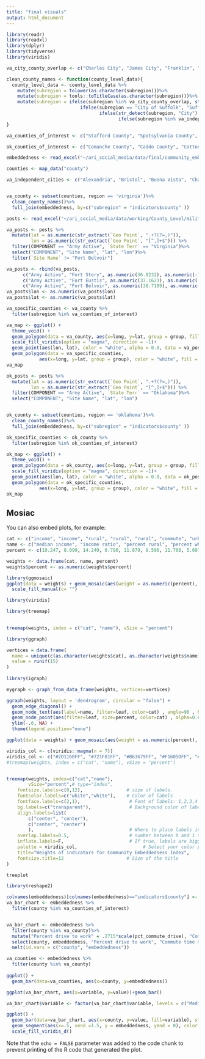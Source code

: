 ```yaml
---
title: "final visuals"
output: html_document
---
```


```r
library(readr)
library(readxl)
library(dplyr)
library(tidyverse)
library(viridis)
```

```r
va_city_county_overlap <- c("Charles City", "James City", "Franklin", "Richmond", "Roanoke")

clean_county_names <- function(county_level_data){
  county_level_data <- county_level_data %>%
    mutate(subregion = tolower(as.character(subregion)))%>%
    mutate(subregion = tools::toTitleCase(as.character(subregion)))%>%
    mutate(subregion = ifelse(subregion %in% va_city_county_overlap, str_c(as.character(subregion), "County", sep = " "),
                           ifelse(subregion == "City of Suffolk", "Suffolk City", 
                                  ifelse(str_detect(subregion, "City") | str_detect(subregion, "County"), as.character(subregion),
                                         ifelse(subregion %in% va_independent_cities, str_c(as.character(subregion), "City", sep = " "), str_c(as.character(subregion), "County", sep = " "))))))  
}

va_counties_of_interest <- c("Stafford County", "Spotsylvania County", "Hanover County", "King William County", "King and Queen County", "Essex County", "King George County", "Caroline County")

ok_counties_of_interest <- c("Comanche County", "Caddo County", "Cotton County", "Grady County", "Kiowa County", "Stephens County", "Tillman County")
```

```r
embeddedness <- read_excel("~/ari_social_media/data/final/community_embeddedness.xlsx")

counties <- map_data("county")

va_independent_cities <- c("Alexandria", "Bristol", "Buena Vista", "Charlottesville", "Chesapeake", "Colonial Heights", "Covington", "Danville", "Emporia", "Fairfax City", "Falls Church", "Franklin", "Fredericksburg", "Galax", "Hampton", "Harrisonburg", "Hopewell", "Lexington", "Lynchburg", "Manassas", "Manassas Park", "Martinsville", "Newport News", "Norfolk", "Norton", "Petersburg", "Poquoson", "Portsmouth", "Radford", "Richmond", "Roanoke", "Salem", "Staunton", "Suffolk", "Virginia Beach", "Waynesboro", "Williamsburg", "Winchester")


va_county <- subset(counties, region == 'virginia')%>%
  clean_county_names()%>%
  full_join(embeddedness, by=c("subregion" = "indicators$county" ))
```

```r
posts <- read_excel("~/ari_social_media/data/working/County_Level/military-bases.xlsx")

va_posts <- posts %>%
  mutate(lat = as.numeric(str_extract(`Geo Point`, ".+?(?=,)")),
         lon = as.numeric(str_extract(`Geo Point`, "[^,]+$"))) %>%
  filter(COMPONENT == "Army Active", `State Terr` == "Virginia")%>%
  select("COMPONENT", "Site Name", "lat", "lon")%>%
  filter(`Site Name` != "Fort Belvoir")

va_posts <- rbind(va_posts, 
      c("Army Active", "Fort Story", as.numeric(36.9232), as.numeric(-76.0174)),
      c("Army Active", "Fort Eustis", as.numeric(37.1623), as.numeric(-76.5875)),
      c("Army Active", "Fort Belvoir", as.numeric(38.7189), as.numeric(-77.1543)))
va_posts$lon <- as.numeric(va_posts$lon)
va_posts$lat <- as.numeric(va_posts$lat)

va_specific_counties <- va_county %>%
  filter(subregion %in% va_counties_of_interest)

va_map <- ggplot() +
  theme_void() +
  geom_polygon(data = va_county, aes(x=long, y=lat, group = group, fill = embeddedness.embeddedness), size = 1) + 
  scale_fill_viridis(option = "magma", direction = -1)+
  geom_point(aes(lon, lat), color = "white", alpha = 0.8, data = va_posts)+
  geom_polygon(data = va_specific_counties, 
            aes(x=long, y=lat, group = group), color = "white", fill = NA)
va_map
```


```r
ok_posts <- posts %>%
  mutate(lat = as.numeric(str_extract(`Geo Point`, ".+?(?=,)")),
         lon = as.numeric(str_extract(`Geo Point`, "[^,]+$"))) %>%
  filter(COMPONENT == "Army Active", `State Terr` == "Oklahoma")%>%
  select("COMPONENT", "Site Name", "lat", "lon")


ok_county <- subset(counties, region == 'oklahoma')%>%
  clean_county_names()%>%
  full_join(embeddedness, by=c("subregion" = "indicators$county" ))

ok_specific_counties <- ok_county %>%
  filter(subregion %in% ok_counties_of_interest)

ok_map <- ggplot() +
  theme_void() +
  geom_polygon(data = ok_county, aes(x=long, y=lat, group = group, fill = embeddedness.embeddedness), size = 1) + 
  scale_fill_viridis(option = "magma", direction = -1)+
  geom_point(aes(lon, lat), color = "white", alpha = 0.8, data = ok_posts) +
  geom_polygon(data = ok_specific_counties, 
            aes(x=long, y=lat, group = group), color = "white", fill = NA)
ok_map

```

## Mosiac

You can also embed plots, for example:

```r
cat <- c("income", "income", "rural", "rural", "rural", "commute", "urban", "urban", "urban", "voted")
name <- c("median income", "income ratio", "percent rural", "percent white", "percent drive to work", "commute time mean", "population", "segregation", "air pollution", "percent voted")
percent <- c(19.247, 8.099, 14.249, 6.790, 11.879, 9.590, 11.708, 5.697, 5.596, 7.101)

weights <- data.frame(cat, name, percent)
weights$percent <- as.numeric(weights$percent)

library(ggmosaic)
ggplot(data = weights) + geom_mosaic(aes(weight = as.numeric(percent), x= cat, fill = name))+
  scale_fill_manual(c= "")
```


```r
library(viridis)

library(treemap)

  
treemap(weights, index = c("cat", "name"), vSize = "percent")

library(ggraph)

vertices = data.frame(
  name = unique(c(as.character(weights$cat), as.character(weights$name))) , 
  value = runif(15)
) 
  
library(igraph)

mygraph <- graph_from_data_frame(weights, vertices=vertices)

ggraph(weights, layout = 'dendrogram', circular = "false") + 
  geom_edge_diagonal() +
  geom_node_text(aes(label=name, filter=leaf, color=cat) , angle=90 , hjust=1, nudge_y=-0.1) +
  geom_node_point(aes(filter=leaf, size=percent, color=cat) , alpha=0.6) +
  ylim(-.6, NA) +
  theme(legend.position="none")

ggplot(data = weights) + geom_mosaic(aes(weight = as.numeric(percent), x= cat, fill = name))
```

```r

viridis_col <- c(viridis::magma(n = 7))
viridis_col <- c("#2D1160FF", "#721F81FF", "#B63679FF", "#F1605DFF", "#FEAF77FF", "#FCFDBFFF")
#treemap(weights, index = c("cat", "name"), vSize = "percent")


treemap(weights, index=c("cat","name"),     
        vSize="percent",# type="index",
    fontsize.labels=c(0,12),                # size of labels. 
    fontcolor.labels=c("white","white"),    # Color of labels
    fontface.labels=c(2,1),                  # Font of labels: 1,2,3,4 for normal, bold, italic, bold-italic...
    bg.labels=c("transparent"),              # Background color of labels
    align.labels=list(
        c("center", "center"), 
        c("center", "center")
        ),                                   # Where to place labels in the rectangle?
    overlap.labels=0.5,                      # number between 0 and 1 that determines the tolerance of the overlap between labels.
    inflate.labels=F,                        # If true, labels are bigger when rectangle is bigger.
    palette = viridis_col,                        # Select your color palette from the RColorBrewer presets or make your own.
    title="Weights of indicators for Community Embeddedness Index",                      # Customize your title
    fontsize.title=12                       # Size of the title
)

treeplot

```

```r
library(reshape2)

colnames(embeddedness)[colnames(embeddedness)=="indicators$county"] <- "county"
va_bar_chart <- embeddedness %>%
  filter(county %in% va_counties_of_interest)



```

```r
va_bar_chart <- embeddedness %>%
  filter(county %in% va_county)%>%
  mutate("Percent drive to work" = .2715*scale(pct_commute_drive), "Commute time mean" = .2192*scale(commute_time_mean), "Median income" = -.4399*scale(median_income), "Income ratio" = -.1851*scale(income_ratio), "Air pollution" = .1279*scale(air_pollution), "Percent white" = .1552*scale(pct_white), "Segregation"= .1302*scale(segregation_white_non), "Population" = .2676*scale(population), "Percent rural" = .3267*scale(pct_rural), "Percent voted" = .1623*scale(pct_voted)) %>%
  select(county, embeddedness, "Percent drive to work", "Commute time mean", "Median income", "Income ratio", "Air pollution", "Percent white", "Segregation", "Population", "Percent rural", "Percent voted")%>%
  melt(id.vars = c("county", "embeddedness"))

va_counties <- embeddedness %>%
  filter(county %in% va_county)
  
ggplot() +
  geom_bar(data=va_counties, aes(x=county, y=embeddedness))
```


```r
ggplot(va_bar_chart, aes(x=variable, y=value))+geom_bar()

va_bar_chart$variable <- factor(va_bar_chart$variable, levels = c("Median income", "Income ratio", "Percent rural","Percent white", "Percent drive to work", "Commute time mean", "Population", "Air pollution",  "Segregation", "Percent voted"))

ggplot() +
  geom_bar(data=va_bar_chart, aes(x=county, y=value, fill=variable), stat="identity")+
  geom_segment(aes(x=.5, xend =1.5, y = embeddedness, yend = 0), color = "white")+
  scale_fill_viridis_d()


```

Note that the `echo = FALSE` parameter was added to the code chunk to prevent printing of the R code that generated the plot.
